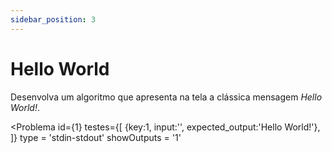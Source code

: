 ```yaml
---
sidebar_position: 3
---
```


# Hello World

Desenvolva um algoritmo que apresenta na tela a clássica mensagem *Hello World!*.

<Problema id={1}
testes={[
    {key:1,  input:'', expected_output:'Hello World!'},
]}
type = 'stdin-stdout'
showOutputs = '1'
></Problema>
